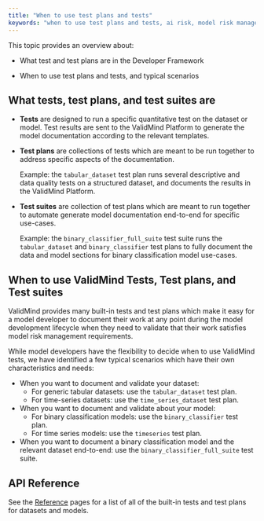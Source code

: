```yaml
---
title: "When to use test plans and tests"
keywords: "when to use test plans and tests, ai risk, model risk management, ValidMind"
---
```


This topic provides an overview about: 

- What test and test plans are in the Developer Framework

- When to use test plans and tests, and typical scenarios

## What tests, test plans, and test suites are

- **Tests** are designed to run a specific quantitative test on the dataset or model. Test results are sent to the ValidMind Platform to generate the model documentation according to the relevant templates. 

- **Test plans** are collections of tests which are meant to be run together to address specific aspects of the documentation.

   Example: the `tabular_dataset` test plan runs several descriptive and data quality tests on a structured dataset, and documents the results in the ValidMind Platform.

- **Test suites** are collection of test plans which are meant to run together to automate generate model documentation end-to-end for specific use-cases.

   Example: the `binary_classifier_full_suite` test suite runs the `tabular_dataset` and `binary_classifier` test plans to fully document the data and model sections for binary classification model use-cases. 


## When to use ValidMind Tests, Test plans, and Test suites

ValidMind provides many built-in tests and test plans which make it easy for a model developer to document their work at any point during the model development lifecycle when they need to validate that their work satisfies model risk management requirements. 

While model developers have the flexibility to decide when to use ValidMind tests, we have identified a few typical scenarios which have their own characteristics and needs:

- When you want to document and validate your dataset:
  - For generic tabular datasets: use the `tabular_dataset` test plan.
  - For time-series datasets: use the `time_series_dataset` test plan.

- When you want to document and validate about your model:
  - For binary classification models: use the `binary_classifier` test plan.
  - For time series models: use the `timeseries` test plan.

- When you want to document a binary classification model and the relevant dataset end-to-end: use the `binary_classifier_full_suite` test suite.

## API Reference

See the [Reference](reference.qmd) pages for a list of all of the built-in tests and test plans for datasets and models.

<!---
## Related Topics

Provide links or references to related topics that users might find useful or interesting. These could be other articles, resources, or tools related to the main topic.
--->
